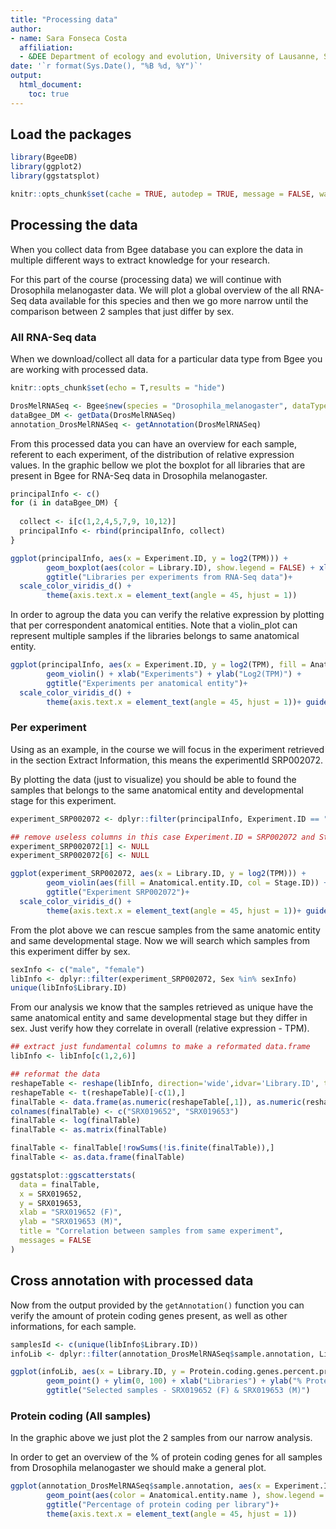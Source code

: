 ```yaml
---
title: "Processing data"
author: 
- name: Sara Fonseca Costa
  affiliation:
  - &DEE Department of ecology and evolution, University of Lausanne, Switzerland
date: '`r format(Sys.Date(), "%B %d, %Y")`'
output:
  html_document:
    toc: true
---
```


## Load the packages

```r
library(BgeeDB)
library(ggplot2)
library(ggstatsplot)
```


```r
knitr::opts_chunk$set(cache = TRUE, autodep = TRUE, message = FALSE, warning = FALSE)
```

## Processing the data

When you collect data from Bgee database you can explore the data in multiple different ways to extract knowledge for your research.

For this part of the course (processing data) we will continue with Drosophila melanogaster data.
We will plot a global overview of the all RNA-Seq data available for this species and then we go more narrow until the comparison between 2 samples that just differ by sex.

### All RNA-Seq data

When we download/collect all data for a particular data type from Bgee you are working with processed data.

```r
knitr::opts_chunk$set(echo = T,results = "hide")

DrosMelRNASeq <- Bgee$new(species = "Drosophila_melanogaster", dataType = "rna_seq")
dataBgee_DM <- getData(DrosMelRNASeq)
annotation_DrosMelRNASeq <- getAnnotation(DrosMelRNASeq)
```

From this processed data you can have an overview for each sample, referent to each experiment, of the distribution of relative expression values. In the graphic bellow we plot the boxplot for all libraries that are present in Bgee for RNA-Seq data in Drosophila melanogaster.

```r
principalInfo <- c()
for (i in dataBgee_DM) {
  
  collect <- i[c(1,2,4,5,7,9, 10,12)]
  principalInfo <- rbind(principalInfo, collect)
}

ggplot(principalInfo, aes(x = Experiment.ID, y = log2(TPM))) +
        geom_boxplot(aes(color = Library.ID), show.legend = FALSE) + xlab("Experiments") + ylab("Log2(TPM)") +
        ggtitle("Libraries per experiments from RNA-Seq data")+
  scale_color_viridis_d() +
        theme(axis.text.x = element_text(angle = 45, hjust = 1))
```

In order to agroup the data you can verify the relative expression by plotting that per correspondent anatomical entities. Note that a violin_plot can represent multiple samples if the libraries belongs to same anatomical entity.

```r
ggplot(principalInfo, aes(x = Experiment.ID, y = log2(TPM), fill = Anatomical.entity.ID)) +
        geom_violin() + xlab("Experiments") + ylab("Log2(TPM)") +
        ggtitle("Experiments per anatomical entity")+
  scale_color_viridis_d() +
        theme(axis.text.x = element_text(angle = 45, hjust = 1))+ guides(colour = guide_legend(override.aes = list(size=1)))
```

### Per experiment

Using as an example, in the course we will focus in the experiment retrieved in the section Extract Information, this means the experimentId SRP002072.

By plotting the data (just to visualize) you should be able to found the samples that belongs to the same anatomical entity and developmental stage for this experiment.

```r
experiment_SRP002072 <- dplyr::filter(principalInfo, Experiment.ID == "SRP002072")

## remove useless columns in this case Experiment.ID = SRP002072 and Strain = NA
experiment_SRP002072[1] <- NULL
experiment_SRP002072[6] <- NULL

ggplot(experiment_SRP002072, aes(x = Library.ID, y = log2(TPM))) +
        geom_violin(aes(fill = Anatomical.entity.ID, col = Stage.ID)) + xlab("Libraries") + ylab("Log2(TPM)") +
        ggtitle("Experiment SRP002072")+
  scale_color_viridis_d() +
        theme(axis.text.x = element_text(angle = 45, hjust = 1))+ guides(colour = guide_legend(override.aes = list(size=1)))
```

From the plot above we can rescue samples from the same anatomic entity and same developmental stage. Now we will search which samples from this experiment differ by sex.

```r
sexInfo <- c("male", "female")
libInfo <- dplyr::filter(experiment_SRP002072, Sex %in% sexInfo)
unique(libInfo$Library.ID)
```

From our analysis we know that the samples retrieved as unique have the same anatomical entity and same developmental stage but they differ in sex. Just verify how they correlate in overall (relative expression - TPM).


```r
## extract just fundamental columns to make a reformated data.frame
libInfo <- libInfo[c(1,2,6)]

## reformat the data
reshapeTable <- reshape(libInfo, direction='wide',idvar='Library.ID', timevar='Gene.ID')
reshapeTable <- t(reshapeTable)[-c(1),]
finalTable <- data.frame(as.numeric(reshapeTable[,1]), as.numeric(reshapeTable[,2]))
colnames(finalTable) <- c("SRX019652", "SRX019653")
finalTable <- log(finalTable)
finalTable <- as.matrix(finalTable)

finalTable <- finalTable[!rowSums(!is.finite(finalTable)),]
finalTable <- as.data.frame(finalTable)

ggstatsplot::ggscatterstats(
  data = finalTable,
  x = SRX019652,
  y = SRX019653,
  xlab = "SRX019652 (F)",
  ylab = "SRX019653 (M)",
  title = "Correlation between samples from same experiment",
  messages = FALSE
)
```


## Cross annotation with processed data

Now from the output provided by the `getAnnotation()` function you can verify the amount of protein coding genes present, as well as other informations, for each sample.

```r
samplesId <- c(unique(libInfo$Library.ID))
infoLib <- dplyr::filter(annotation_DrosMelRNASeq$sample.annotation, Library.ID %in% samplesId)

ggplot(infoLib, aes(x = Library.ID, y = Protein.coding.genes.percent.present)) +
        geom_point() + ylim(0, 100) + xlab("Libraries") + ylab("% Protein coding") +
        ggtitle("Selected samples - SRX019652 (F) & SRX019653 (M)")
```


### Protein coding (All samples)

In the graphic above we just plot the 2 samples from our narrow analysis. 

In order to get an overview of the % of protein coding genes for all samples from Drosophila melanogaster we should make a general plot.

```r
ggplot(annotation_DrosMelRNASeq$sample.annotation, aes(x = Experiment.ID, y = Protein.coding.genes.percent.present)) +
        geom_point(aes(color = Anatomical.entity.name ), show.legend = TRUE) + xlab("Experiments") + ylab("% Protein coding") +
        ggtitle("Percentage of protein coding per library")+
        theme(axis.text.x = element_text(angle = 45, hjust = 1))

```

